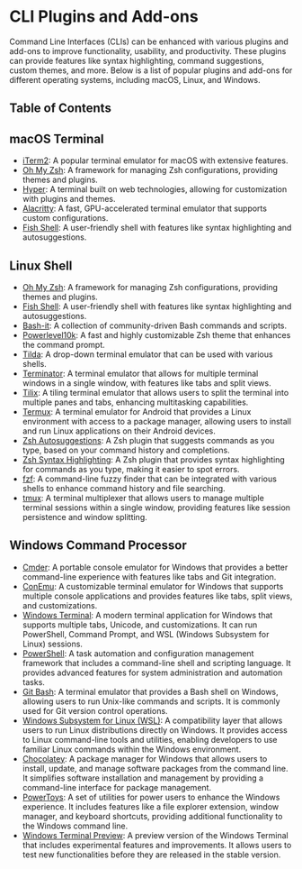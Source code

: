 
# CLI Plugins and Add-ons

Command Line Interfaces (CLIs) can be enhanced with various plugins and add-ons to improve functionality, usability, and productivity. These plugins can provide features like syntax highlighting, command suggestions, custom themes, and more. Below is a list of popular plugins and add-ons for different operating systems, including macOS, Linux, and Windows.

## Table of Contents

## macOS Terminal

- [iTerm2](https://iterm2.com/): A popular terminal emulator for macOS with extensive features.
- [Oh My Zsh](https://ohmyz.sh/): A framework for managing Zsh configurations, providing themes and plugins.
- [Hyper](https://hyper.is/): A terminal built on web technologies, allowing for customization with plugins and themes.
- [Alacritty](https://alacritty.org/): A fast, GPU-accelerated terminal emulator that supports custom configurations.
- [Fish Shell](https://fishshell.com/): A user-friendly shell with features like syntax highlighting and autosuggestions.

## Linux Shell

- [Oh My Zsh](https://ohmyz.sh/): A framework for managing Zsh configurations, providing themes and plugins.
- [Fish Shell](https://fishshell.com/): A user-friendly shell with features like syntax highlighting and autosuggestions.
- [Bash-it](https://github.com/Bash-it/bash-it): A collection of community-driven Bash commands and scripts.
- [Powerlevel10k](https://github.com/romkatv/powerlevel10k): A fast and highly customizable Zsh theme that enhances the command prompt.
- [Tilda](https://github.com/lanoxx/tilda): A drop-down terminal emulator that can be used with various shells.
- [Terminator](https://gnome-terminator.org/): A terminal emulator that allows for multiple terminal windows in a single window, with features like tabs and split views.
- [Tilix](https://gnunn1.github.io/tilix-web/): A tiling terminal emulator that allows users to split the terminal into multiple panes and tabs, enhancing multitasking capabilities.
- [Termux](https://termux.com/): A terminal emulator for Android that provides a Linux environment with access to a package manager, allowing users to install and run Linux applications on their Android devices.
- [Zsh Autosuggestions](https://github.com/zsh-users/zsh-autosuggestions): A Zsh plugin that suggests commands as you type, based on your command history and completions.
- [Zsh Syntax Highlighting](https://github.com/zsh-users/zsh-syntax-highlighting): A Zsh plugin that provides syntax highlighting for commands as you type, making it easier to spot errors.
- [fzf](https://github.com/junegunn/fzf): A command-line fuzzy finder that can be integrated with various shells to enhance command history and file searching.
- [tmux](https://github.com/tmux/tmux): A terminal multiplexer that allows users to manage multiple terminal sessions within a single window, providing features like session persistence and window splitting.
<BackToTop />

## Windows Command Processor

- [Cmder](https://cmder.net/): A portable console emulator for Windows that provides a better command-line experience with features like tabs and Git integration.
- [ConEmu](https://conemu.github.io/): A customizable terminal emulator for Windows that supports multiple console applications and provides features like tabs, split views, and customizations.
- [Windows Terminal](https://aka.ms/terminal): A modern terminal application for Windows that supports multiple tabs, Unicode, and customizations. It can run PowerShell, Command Prompt, and WSL (Windows Subsystem for Linux) sessions.
- [PowerShell](https://docs.microsoft.com/en-us/powershell/): A task automation and configuration management framework that includes a command-line shell and scripting language. It provides advanced features for system administration and automation tasks.
- [Git Bash](https://gitforwindows.org/): A terminal emulator that provides a Bash shell on Windows, allowing users to run Unix-like commands and scripts. It is commonly used for Git version control operations.
- [Windows Subsystem for Linux (WSL)](https://docs.microsoft.com/en-us/windows/wsl/): A compatibility layer that allows users to run Linux distributions directly on Windows. It provides access to Linux command-line tools and utilities, enabling developers to use familiar Linux commands within the Windows environment.
- [Chocolatey](https://chocolatey.org/): A package manager for Windows that allows users to install, update, and manage software packages from the command line. It simplifies software installation and management by providing a command-line interface for package management.
- [PowerToys](https://github.com/microsoft/PowerToys): A set of utilities for power users to enhance the Windows experience. It includes features like a file explorer extension, window manager, and keyboard shortcuts, providing additional functionality to the Windows command line.
- [Windows Terminal Preview](https://aka.ms/terminal-preview): A preview version of the Windows Terminal that includes experimental features and improvements. It allows users to test new functionalities before they are released in the stable version.

<BackToTop />
